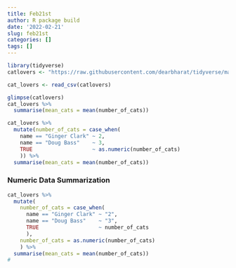 ```yaml
---
title: Feb21st
author: R package build
date: '2022-02-21'
slug: feb21st
categories: []
tags: []
---
```


```r
library(tidyverse)
catlovers <- "https://raw.githubusercontent.com/dearbharat/tidyverse/main/cat-lovers.csv"

cat_lovers <- read_csv(catlovers)

```

```r
glimpse(catlovers)
cat_lovers %>%
  summarise(mean_cats = mean(number_of_cats))

```

```r

cat_lovers %>%
  mutate(number_of_cats = case_when(
    name == "Ginger Clark" ~ 2,
    name == "Doug Bass"    ~ 3,
    TRUE                   ~ as.numeric(number_of_cats)
    )) %>%
  summarise(mean_cats = mean(number_of_cats))

```


### Numeric Data Summarization 
```r

cat_lovers %>%
  mutate(
    number_of_cats = case_when(
      name == "Ginger Clark" ~ "2",
      name == "Doug Bass"    ~ "3",
      TRUE                   ~ number_of_cats
      ),
    number_of_cats = as.numeric(number_of_cats)
    ) %>%
  summarise(mean_cats = mean(number_of_cats))
#

```

```r



```

```r



```
